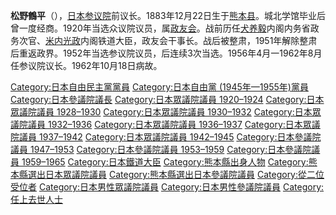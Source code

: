 {{blpsource|time=2010-10-05T05:18:41+00:00}}
{{Infobox Officeholder
| name  = 松野 鶴平
| original_name = 
| native_name_lang = 
| image =
| imagesize = 250px
| office    = {{JPN}}第5-7任[[參議院議長_(日本)|參議院議長]]
| term_start = 1956年4月3日
| term_end = 1962年8月6日
| monarch=[[昭和天皇|昭和天皇]]
| predecessor ={{link-ja|河井彌八|河井彌八}}
| successor = [[重宗雄三|重宗雄三]]
| office1    = {{EOJ}}第19任[[鐵道省_(日本)|鐵道大臣]]
| term_start1 = 1940年1月16日
| term_end1 = 1940年7月22日
| primeminister1=[[米内光政|米内光政]]
| predecessor1 ={{link-ja|永田秀次郎|永田秀次郎}}
| successor1 = {{link-ja|村田省藏|村田省蔵}}
|office2     = {{JPN}}[[參議院_(日本)|參議院]]議員
|term_start2  = 1952年10月20日
|term_end2   = {{box|1962年10月18日}}
|predecessor2 = {{link-ja|田方進|田方進}}（補選）
|successor2   = {{link-ja|澤田一精|沢田一精}}（補選）
|constituency2= [[熊本縣選舉區|熊本縣選舉區]]
|office3     ={{EOJ}}[[眾議院_(日本)|眾議院]]議員
|term_start3  = 1928年2月21日
|term_end3    =1945年12月18日
|predecessor3  =新設選區
|successor3    =選區廢除
|constituency3= 熊本縣第1區
|term_start4  = 1920年5月11日
|term_end4    =1924年1月31日
|predecessor4  =新設選區
|successor4    =
|constituency4= 熊本縣第4區
| birth_date = {{birth_date|1883|12|22}}
| birth_place = {{EOJ}}[[熊本縣|熊本縣]][[菊池郡|菊池郡]]木野村<br>（現[[山鹿市|山鹿市]]）
| death_date = {{death_date_and_age|1962|10|18|1883|12|22}}
| death_place = 
| spouse = 松野瀧乃
| parents = {{link-ja|松野長八|松野長八}}（父）
|relatives={{link-ja|野田卯太郎|野田卯太郎}}（岳父）<br>{{link-ja|野田俊作|野田俊作}}（妻弟）<br>[[松野賴久|松野賴久]]（孫）<br>{{link-ja|塚田徹|塚田徹}}（孫女婿）<br>{{link-ja|松野未佳|松野未佳}}（曾孫女）
| children={{link-ja|松野賴三|松野頼三}}（三子）
|occupation = 
| party =（[[立憲政友会|立憲政友会]]→）<br />（立憲政友会正統派→）<br />（[[日本自由党_(1945年)|日本自由党]]→）<br />（[[民主自由党_(日本)|民主自由党]]→）<br />（[[自由党_(日本1950年)|自由党]]→）<br />[[自由民主党_(日本)|自由民主党]]
| signature = 
|alma_mater=城北学館中學肄業<br>（現{{link-ja|熊本縣立鹿本高級中學|熊本県立鹿本高等学校}}）
|website=
}}
'''松野鶴平'''（{{bd|1883年|12月22日|1962年|10月18日|Matsuno Tsuruhei}}），[[日本参议院|日本参议院]]前议长。1883年12月22日生于[[熊本县|熊本县]]。城北学馆毕业后曾一度经商。1920年当选众议院议员，属[[政友会|政友会]]。战前历任[[犬养毅|犬养毅]]内阁内务省政务次官、[[米内光政|米内光政]]内阁铁道大臣，政友会干事长。战后被整肃，1951年解除整肃后重返政界。1952年当选参议院议员，后连续3次当选。1956年4月一1962年8月任参议院议长。1962年10月18日病故。

{{日本參議院議長}}

{{DEFAULTSORT:Matsuno Tsuruhei}}
[[Category:日本自由民主黨黨員|Category:日本自由民主黨黨員]]
[[Category:日本自由黨_(1945年—1955年)黨員|Category:日本自由黨 (1945年—1955年)黨員]]
[[Category:日本參議院議長|Category:日本參議院議長]]
[[Category:日本眾議院議員_1920–1924|Category:日本眾議院議員 1920–1924]]
[[Category:日本眾議院議員_1928–1930|Category:日本眾議院議員 1928–1930]]
[[Category:日本眾議院議員_1930–1932|Category:日本眾議院議員 1930–1932]]
[[Category:日本眾議院議員_1932–1936|Category:日本眾議院議員 1932–1936]]
[[Category:日本眾議院議員_1936–1937|Category:日本眾議院議員 1936–1937]]
[[Category:日本眾議院議員_1937–1942|Category:日本眾議院議員 1937–1942]]
[[Category:日本眾議院議員_1942–1945|Category:日本眾議院議員 1942–1945]]
[[Category:日本參議院議員_1947–1953|Category:日本參議院議員 1947–1953]]
[[Category:日本參議院議員_1953–1959|Category:日本參議院議員 1953–1959]]
[[Category:日本參議院議員_1959–1965|Category:日本參議院議員 1959–1965]]
[[Category:日本鐵道大臣|Category:日本鐵道大臣]]
[[Category:熊本縣出身人物|Category:熊本縣出身人物]]
[[Category:熊本縣選出日本眾議院議員|Category:熊本縣選出日本眾議院議員]]
[[Category:熊本縣選出日本參議院議員|Category:熊本縣選出日本參議院議員]]
[[Category:從二位受位者|Category:從二位受位者]]
[[Category:日本男性眾議院議員|Category:日本男性眾議院議員]]
[[Category:日本男性參議院議員|Category:日本男性參議院議員]]
[[Category:任上去世人士|Category:任上去世人士]]